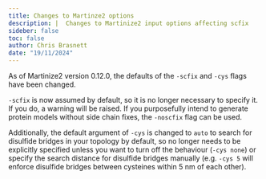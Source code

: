 ```yaml
---
title: Changes to Martinze2 options
description: |  Changes to Martinize2 input options affecting scfix
sideber: false
toc: false
author: Chris Brasnett
date: "19/11/2024"
---
```


As of Martinize2 version 0.12.0, the defaults of the `-scfix` and `-cys` flags have been changed.

`-scfix` is now assumed by default, so it is no longer necessary to specify it. If you do, a warning will be raised.
If you purposefully intend to generate protein models without side chain fixes, the `-noscfix` flag can be used.

Additionally, the default argument of `-cys` is changed to `auto` to search for disulfide bridges in your topology
by default, so no longer needs to be explicitly specified unless you want to turn off the behaviour (`-cys none`) or
specify the search distance for disulfide bridges manually (e.g. `-cys 5` will enforce disulfide bridges between
cysteines within 5 nm of each other).